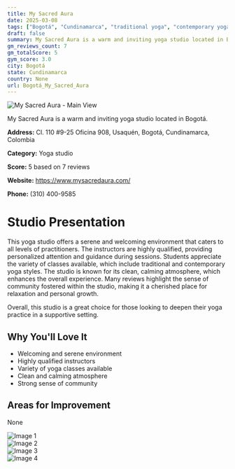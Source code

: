```yaml
---
title: My Sacred Aura
date: 2025-03-08
tags: ["Bogotá", "Cundinamarca", "traditional yoga", "contemporary yoga", "atmosphere", "community", "Bogotá"]  
draft: false
summary: My Sacred Aura is a warm and inviting yoga studio located in Bogotá.
gm_reviews_count: 7
gm_totalScore: 5
gym_score: 3.0
city: Bogotá
state: Cundinamarca
country: None
url: Bogotá_My_Sacred_Aura
---
```


<div className="aspect-[16/9] relative my-8">
  <img 
    src="https://lh5.googleusercontent.com/p/AF1QipNrDT9Dby4sG-Gxyv-FjabvpoMCZEAVVpUOhxLu=w1920-h1080-k-no"
    alt="My Sacred Aura - Main View"
    className="object-cover absolute inset-0 w-full h-full rounded-lg"
  />
</div>

My Sacred Aura is a warm and inviting yoga studio located in Bogotá.

**Address:** Cl. 110 #9-25 Oficina 908, Usaquén, Bogotá, Cundinamarca, Colombia

**Category:** Yoga studio

**Score:** 5 based on 7 reviews

**Website:** https://www.mysacredaura.com/

**Phone:** (310) 400-9585

# Studio Presentation

This yoga studio offers a serene and welcoming environment that caters to all levels of practitioners. The instructors are highly qualified, providing personalized attention and guidance during sessions. Students appreciate the variety of classes available, which include traditional and contemporary yoga styles. The studio is known for its clean, calming atmosphere, which enhances the overall experience. Many reviews highlight the sense of community fostered within the studio, making it a cherished place for relaxation and personal growth.

Overall, this studio is a great choice for those looking to deepen their yoga practice in a supportive setting.

## Why You'll Love It

- Welcoming and serene environment
- Highly qualified instructors
- Variety of yoga classes available
- Clean and calming atmosphere
- Strong sense of community

## Areas for Improvement

None

<div className="grid grid-cols-1 xl:grid-cols-2 gap-4 my-8">
<div className="aspect-[4/3] relative"><img src="https://lh5.googleusercontent.com/p/AF1QipOQoPcGreesEVeWyXudtanw-JXE10svr5DwfhaY=w1920-h1080-k-no" alt="Image 1" className="object-cover absolute inset-0 w-full h-full rounded-lg" /></div>
<div className="aspect-[4/3] relative"><img src="https://lh5.googleusercontent.com/p/AF1QipNq4N0WmQ4xvevqx0ccwVveWKjF4alI2JKjczAc=w1920-h1080-k-no" alt="Image 2" className="object-cover absolute inset-0 w-full h-full rounded-lg" /></div>
<div className="aspect-[4/3] relative"><img src="https://lh5.googleusercontent.com/p/AF1QipN90zPyczS6M3uIHA1ma88Vx1lTLI5lcF0ybwZn=w1920-h1080-k-no" alt="Image 3" className="object-cover absolute inset-0 w-full h-full rounded-lg" /></div>
<div className="aspect-[4/3] relative"><img src="https://lh5.googleusercontent.com/p/AF1QipNEvWoEEhLCBa7DEC_rUYvJYoetKOymP_jgKpOX=w1920-h1080-k-no" alt="Image 4" className="object-cover absolute inset-0 w-full h-full rounded-lg" /></div>
</div>